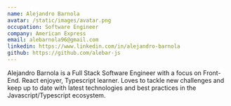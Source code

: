 ```yaml
---
name: Alejandro Barnola
avatar: /static/images/avatar.png
occupation: Software Engineer
company: American Express
email: alebarnola96@gmail.com
linkedin: https://www.linkedin.com/in/alejandro-barnola
github: https://github.com/alebar-js
---
```


Alejandro Barnola is a Full Stack Software Engineer with a focus on Front-End. React enjoyer, Typescript learner. Loves to tackle new challenges and keep up to date with latest technologies and best practices in the Javascript/Typescript ecosystem.
